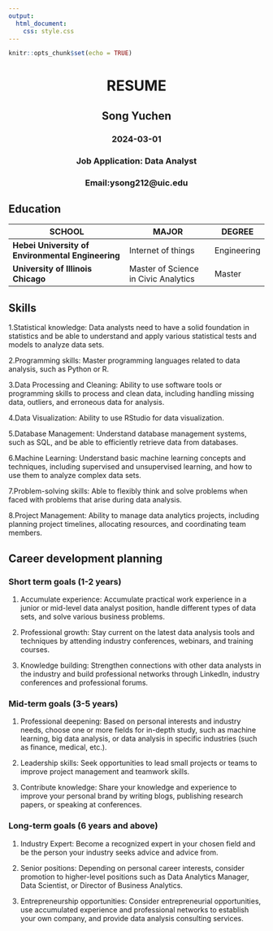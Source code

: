 ```yaml
---
output: 
  html_document:
    css: style.css
---
```


```r
knitr::opts_chunk$set(echo = TRUE)
```

<html>

<head>

```{=html}
<style>
.center {
  text-align: center;
}
</style>
```
</head>

<body>

::: center
<h1>RESUME</h1>

<h2>Song Yuchen</h2>

<h3>2024-03-01</h3>
:::

::: center
<h3>Job Application: Data Analyst</h3>

<h3>Email:ysong212\@uic.edu</h3>
:::

## Education

| SCHOOL                                            | MAJOR                                | DEGREE      |
|---------------------------------------------------|--------------------------------------|-------------|
| **Hebei University of Environmental Engineering** | Internet of things                   | Engineering |
| **University of Illinois Chicago**                | Master of Science in Civic Analytics | Master      |

## Skills

1.Statistical knowledge: Data analysts need to have a solid foundation in statistics and be able to understand and apply various statistical tests and models to analyze data sets.

2.Programming skills: Master programming languages related to data analysis, such as Python or R.

3.Data Processing and Cleaning: Ability to use software tools or programming skills to process and clean data, including handling missing data, outliers, and erroneous data for analysis.

4.Data Visualization: Ability to use RStudio for data visualization.

5.Database Management: Understand database management systems, such as SQL, and be able to efficiently retrieve data from databases.

6.Machine Learning: Understand basic machine learning concepts and techniques, including supervised and unsupervised learning, and how to use them to analyze complex data sets.

7.Problem-solving skills: Able to flexibly think and solve problems when faced with problems that arise during data analysis.

8.Project Management: Ability to manage data analytics projects, including planning project timelines, allocating resources, and coordinating team members.

## Career development planning

### Short term goals (1-2 years)

1.  Accumulate experience: Accumulate practical work experience in a junior or mid-level data analyst position, handle different types of data sets, and solve various business problems.

2.  Professional growth: Stay current on the latest data analysis tools and techniques by attending industry conferences, webinars, and training courses.

3.  Knowledge building: Strengthen connections with other data analysts in the industry and build professional networks through LinkedIn, industry conferences and professional forums.

### Mid-term goals (3-5 years)

1.  Professional deepening: Based on personal interests and industry needs, choose one or more fields for in-depth study, such as machine learning, big data analysis, or data analysis in specific industries (such as finance, medical, etc.).

2.  Leadership skills: Seek opportunities to lead small projects or teams to improve project management and teamwork skills.

3.  Contribute knowledge: Share your knowledge and experience to improve your personal brand by writing blogs, publishing research papers, or speaking at conferences.

### Long-term goals (6 years and above)

1.  Industry Expert: Become a recognized expert in your chosen field and be the person your industry seeks advice and advice from.

2.  Senior positions: Depending on personal career interests, consider promotion to higher-level positions such as Data Analytics Manager, Data Scientist, or Director of Business Analytics.

3.  Entrepreneurship opportunities: Consider entrepreneurial opportunities, use accumulated experience and professional networks to establish your own company, and provide data analysis consulting services.
